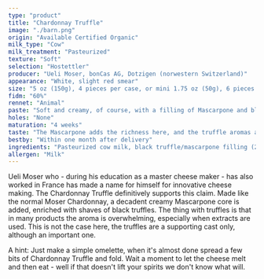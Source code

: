 ```yaml
---
type: "product"
title: "Chardonnay Truffle"
image: "./barn.png"
origin: "Available Certified Organic"
milk_type: "Cow"
milk_treatment: "Pasteurized"
texture: "Soft"
selection: "Hostettler"
producer: "Ueli Moser, bonCas AG, Dotzigen (norwestern Switzerland)"
appearance: "White, slight red smear"
size: "5 oz (150g), 4 pieces per case, or mini 1.75 oz (50g), 6 pieces per case"
fidm: "60%"
rennet: "Animal"
paste: "Soft and creamy, of course, with a filling of Mascarpone and black truffle shaves in the core (20%)"
holes: "None"
maturation: "4 weeks"
taste: "The Mascarpone adds the richness here, and the truffle aromas are beautifully balanced"
bestby: "Within one month after delivery"
ingredients: "Pasteurized cow milk, black truffle/mascarpone filling (20%), salt, rennet, cultures"
allergen: "Milk"
---
```


Ueli Moser who - during his education as a master cheese maker - has also worked in France has made a name for himself for innovative cheese making. The Chardonnay Truffle definitively supports this claim. Made like the normal Moser Chardonnay, a decadent creamy Mascarpone core is added, enriched with shaves of black truffles. The thing with truffles is that in many products the aroma is overwhelming, especially when extracts are used. This is not the case here, the truffles are a supporting cast only, although an important one.

A hint: Just make a simple omelette, when it's almost done spread a few bits of Chardonnay Truffle and fold. Wait a moment to let the cheese melt and then eat - well if that doesn't lift your spirits we don't know what will.
